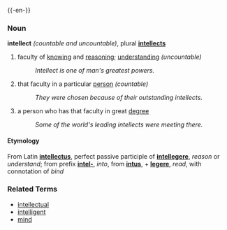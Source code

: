 {{-en-}}
===Noun===
'''intellect''' ''(countable and uncountable)'', plural '''[[intellects]]'''

# faculty of [[knowing]] and [[reason]]ing; [[understand]]ing ''(uncountable)''
#: ''Intellect is one of man's greatest powers.''
# that faculty in a particular [[person]] ''(countable)''
#: ''They were chosen because of their outstanding intellects.''
# a person who has that faculty in great [[degree]]
#: ''Some of the world's leading intellects were meeting there.''

====Etymology====
From Latin '''[[intellectus]]''', perfect passive participle of '''[[intellegere]]''', ''reason'' or ''understand''; from prefix '''[[intel-]]''', ''into'', from '''[[intus]]''', + '''[[legere]]''', ''read'', with connotation of ''bind''

===Related Terms===
*[[intellectual]]
*[[intelligent]]
*[[mind]]